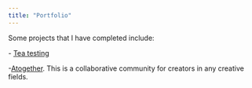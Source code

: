 ```yaml
---
title: "Portfolio"
---
```


Some projects that I have completed include:

\- [Tea testing](https://github.com/Faustine123/Tea-tasting/tree/master/scripts)

\-[Atogether](https://www.faustinefan.com/artogether). This is a collaborative community for creators in any creative fields.


